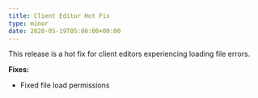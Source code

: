 ```yaml
---
title: Client Editor Hot Fix
type: minor
date: 2020-05-19T05:00:00+00:00
---
```


This release is a hot fix for client editors experiencing loading file errors.

**Fixes:**

* Fixed file load permissions
